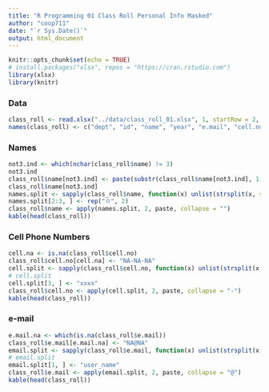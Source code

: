 ```yaml
---
title: "R Programming 01 Class Roll Personal Info Masked"
author: "coop711"
date: "`r Sys.Date()`"
output: html_document
---
```



```r
knitr::opts_chunk$set(echo = TRUE)
# install.packages("xlsx", repos = "https://cran.rstudio.com")
library(xlsx)
library(knitr)
```

### Data

```r
class_roll <- read.xlsx("../data/class_roll_01.xlsx", 1, startRow = 2, endRow = 34, colIndex = c(3:7, 9), colClasses = rep("character", 6), encoding = "UTF-8", stringsAsFactors = FALSE)
names(class_roll) <- c("dept", "id", "name", "year", "e.mail", "cell.no")
```

### Names

```r
not3.ind <- which(nchar(class_roll$name) != 3)
not3.ind
class_roll$name[not3.ind] <- paste(substr(class_roll$name[not3.ind], 1, 1), "ㅇㅇ", sep = "")
class_roll$name[not3.ind]
names.split <- sapply(class_roll$name, function(x) unlist(strsplit(x, split = "")))
names.split[2:3, ] <- rep("ㅇ", 2)
class_roll$name <- apply(names.split, 2, paste, collapse = "")
kable(head(class_roll))
```

### Cell Phone Numbers

```r
cell.na <- is.na(class_roll$cell.no)
class_roll$cell.no[cell.na] <- "NA-NA-NA"
cell.split <- sapply(class_roll$cell.no, function(x) unlist(strsplit(x, split = "-")))
# cell.split
cell.split[3, ] <- "xxxx"
class_roll$cell.no <- apply(cell.split, 2, paste, collapse = "-")
kable(head(class_roll))
```

### e-mail


```r
e.mail.na <- which(is.na(class_roll$e.mail))
class_roll$e.mail[e.mail.na] <- "NA@NA"
email.split <- sapply(class_roll$e.mail, function(x) unlist(strsplit(x, split = "@")))
# email.split
email.split[1, ] <- "user_name"
class_roll$e.mail <- apply(email.split, 2, paste, collapse = "@")
kable(head(class_roll))
```

<!--
```r
write.table(class_roll, file ="../data/class_roll_01_masked.txt")
save.image("../R/class_roll_01_data_masked.RData")
```
-->